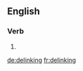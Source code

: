 ==English==

===Verb===
{{head|en|verb form}}

# {{en-third-person singular of|delink}}

[[de:delinking]]
[[fr:delinking]]